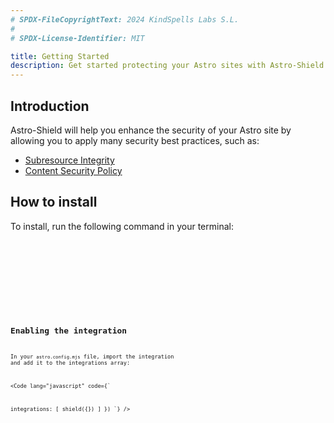 ```yaml
---
# SPDX-FileCopyrightText: 2024 KindSpells Labs S.L.
#
# SPDX-License-Identifier: MIT

title: Getting Started
description: Get started protecting your Astro sites with Astro-Shield.
---
```


## Introduction

Astro-Shield will help you enhance the security of your Astro site by allowing
you to apply many security best practices, such as:
- [Subresource Integrity](https://developer.mozilla.org/en-US/docs/Web/Security/Subresource_Integrity)
- [Content Security Policy](https://developer.mozilla.org/en-US/docs/Web/HTTP/CSP)


## How to install


To install, run the following command in your terminal:

<Tabs>
  <TabItem label="npm">
    <Code code="npm install --save-dev @kindspells/astro-shield" lang="bash" />
  </TabItem>
  <TabItem label="pnpm">
    <Code code="pnpm add --save-dev @kindspells/astro-shield" lang="bash" />
  </TabItem>
  <TabItem label="yarn">
    <Code code="yarn add --dev @kindspells/astro-shield" lang="bash" />
  </TabItem>
</Tabs>

## Enabling the integration

In your `astro.config.mjs` file, import the integration and add it to the
integrations array:

<Code
    lang="javascript"
    code={`

  integrations: [
    shield({})
  ]
})
`}
/>
